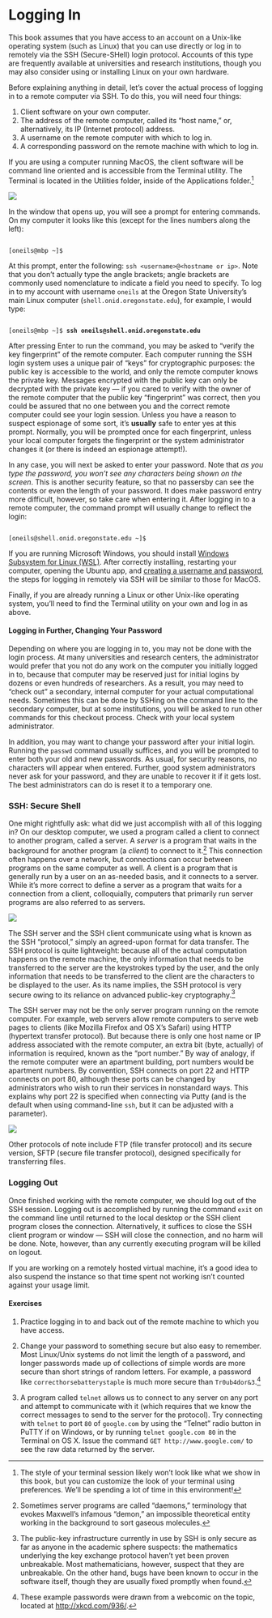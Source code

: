 # Logging In

This book assumes that you have access to an account on a Unix-like operating system (such as Linux) that you can use directly or log in to remotely via the SSH (Secure-SHell) login protocol. Accounts of this type are frequently available at universities and research institutions, though you may also consider using or installing Linux on your own hardware.

Before explaining anything in detail, let’s cover the actual process of logging in to a remote computer via SSH. To do this, you will need four things:

1. Client software on your own computer.
2. The address of the remote computer, called its “host name,” or, alternatively, its IP (Internet protocol) address.
3. A username on the remote computer with which to log in.
4. A corresponding password on the remote machine with which to log in.

If you are using a computer running MacOS, the client software will be command line oriented and is accessible from the Terminal utility. The Terminal is located in the Utilities folder, inside of the Applications folder.^[The style of your terminal session likely won’t look like what we show in this book, but you can customize the look of your terminal using preferences. We’ll be spending a lot of time in this environment!]

<div class="fig center" style="width: 80%">
  <img src="images/part1-02-logging-in.Rmd.images/Updated_CompbioFinder.png" />
</div>

In the window that opens up, you will see a prompt for entering commands. On my computer it looks like this (except for the lines numbers along the left):

<pre id=part1-02-prompt
     class="language-txt 
            line-numbers 
            linkable-line-numbers">
<code>
[oneils@mbp ~]$
</code></pre>

At this prompt, enter the following: `ssh <username>@<hostname or ip>`. Note that you don’t actually type the angle brackets; angle brackets are commonly used nomenclature to indicate a field you need to specify. To log in to my account with username `oneils` at the Oregon State University’s main Linux computer (`shell.onid.oregonstate.edu`), for example, I would type:

<pre id=part1-02-ssh
     class="language-txt 
            line-numbers 
            linkable-line-numbers">
<code>
[oneils@mbp ~]$ <b>ssh oneils@shell.onid.oregonstate.edu</b>
</code></pre>

After pressing Enter to run the command, you may be asked to “verify the key fingerprint” of the remote computer. Each computer running the SSH login system uses a unique pair of “keys” for cryptographic purposes: the public key is accessible to the world, and only the remote computer knows the private key. Messages encrypted with the public key can only be decrypted with the private key — if you cared to verify with the owner of the remote computer that the public key “fingerprint” was correct, then you could be assured that no one between you and the correct remote computer could see your login session. Unless you have a reason to suspect espionage of some sort, it’s **usually** safe to enter yes at this prompt. Normally, you will be prompted once for each fingerprint, unless your local computer forgets the fingerprint or the system administrator changes it (or there is indeed an espionage attempt!).

In any case, you will next be asked to enter your password. Note that *as you type the password, you won’t see any characters being shown on the screen*. This is another security feature, so that no passersby can see the contents or even the length of your password. It does make password entry more difficult, however, so take care when entering it. After logging in to a remote computer, the command prompt will usually change to reflect the login:

<pre id=part1-02-logged-in
     class="language-txt 
            line-numbers 
            linkable-line-numbers">
<code>
[oneils@shell.onid.oregonstate.edu ~]$
</code></pre>

If you are running Microsoft Windows, you should install [Windows Subsystem for Linux (WSL)](https://learn.microsoft.com/en-us/windows/wsl/install). After correctly installing, restarting your computer, opening the Ubuntu app, and [creating a username and password](https://learn.microsoft.com/en-us/windows/wsl/setup/environment#set-up-your-linux-username-and-password), the steps for logging in remotely via SSH will be similar to those for MacOS.

Finally, if you are already running a Linux or other Unix-like operating system, you’ll need to find the Terminal utility on your own and log in as above.

<div class="callout-box">
#### Logging in Further, Changing Your Password {-}

Depending on where you are logging in to, you may not be done with the login process. At many universities and research centers, the administrator would prefer that you not do any work on the computer you initially logged in to, because that computer may be reserved just for initial logins by dozens or even hundreds of researchers. As a result, you may need to “check out” a secondary, internal computer for your actual computational needs. Sometimes this can be done by SSHing on the command line to the secondary computer, but at some institutions, you will be asked to run other commands for this checkout process. Check with your local system administrator.

In addition, you may want to change your password after your initial login. Running the `passwd` command usually suffices, and you will be prompted to enter both your old and new passwords. As usual, for security reasons, no characters will appear when entered. Further, good system administrators never ask for your password, and they are unable to recover it if it gets lost. The best administrators can do is reset it to a temporary one.
</div>

### SSH: Secure Shell {-}

One might rightfully ask: what did we just accomplish with all of this logging in? On our desktop computer, we used a program called a client to connect to another program, called a server. A *server* is a program that waits in the background for another program (a *client*) to connect to it.^[Sometimes server programs are called “daemons,” terminology that evokes Maxwell’s infamous “demon,” an impossible theoretical entity working in the background to sort gaseous molecules.] This connection often happens over a network, but connections can occur between programs on the same computer as well. A client is a program that is generally run by a user on an as-needed basis, and it connects to a server. While it’s more correct to define a server as a program that waits for a connection from a client, colloquially, computers that primarily run server programs are also referred to as servers.

<div class="fig center" style="width: 60%">
  <img src="images/part1-02-logging-in.Rmd.images/I.2_7_ssh_server_client-3-1024x262.png" />
</div>

The SSH server and the SSH client communicate using what is known as the SSH “protocol,” simply an agreed-upon format for data transfer. The SSH protocol is quite lightweight: because all of the actual computation happens on the remote machine, the only information that needs to be transferred to the server are the keystrokes typed by the user, and the only information that needs to be transferred to the client are the characters to be displayed to the user. As its name implies, the SSH protocol is very secure owing to its reliance on advanced public-key cryptography.^[The public-key infrastructure currently in use by SSH is only secure as far as anyone in the academic sphere suspects: the mathematics underlying the key exchange protocol haven’t yet been proven unbreakable. Most mathematicians, however, suspect that they are unbreakable. On the other hand, bugs have been known to occur in the software itself, though they are usually fixed promptly when found.]

The SSH server may not be the only server program running on the remote computer. For example, web servers allow remote computers to serve web pages to clients (like Mozilla Firefox and OS X’s Safari) using HTTP (hypertext transfer protocol). But because there is only one host name or IP address associated with the remote computer, an extra bit (byte, actually) of information is required, known as the “port number.” By way of analogy, if the remote computer were an apartment building, port numbers would be apartment numbers. By convention, SSH connects on port 22 and HTTP connects on port 80, although these ports can be changed by administrators who wish to run their services in nonstandard ways. This explains why port 22 is specified when connecting via Putty (and is the default when using command-line `ssh`, but it can be adjusted with a parameter).


<div class="fig center" style="width: 60%">
  <img src="images/part1-02-logging-in.Rmd.images/I.2_8_web_server_client-1-1024x380.png" />
</div>

Other protocols of note include FTP (file transfer protocol) and its secure version, SFTP (secure file transfer protocol), designed specifically for transferring files.

### Logging Out {-}

Once finished working with the remote computer, we should log out of the SSH session. Logging out is accomplished by running the command `exit` on the command line until returned to the local desktop or the SSH client program closes the connection. Alternatively, it suffices to close the SSH client program or window — SSH will close the connection, and no harm will be done. Note, however, than any currently executing program will be killed on logout.

If you are working on a remotely hosted virtual machine, it’s a good idea to also suspend the instance so that time spent not working isn’t counted against your usage limit.

<div class="exercises">
#### Exercises {-}

1. Practice logging in to and back out of the remote machine to which you have access.

2. Change your password to something secure but also easy to remember. Most Linux/Unix systems do not limit the length of a password, and longer passwords made up of collections of simple words are more secure than short strings of random letters. For example, a password like `correcthorsebatterystaple` is much more secure than `Tr0ub4dor&3`.^[These example passwords were drawn from a webcomic on the topic, located at [http://xkcd.com/936/](http://xkcd.com/936/).]

3. A program called `telnet` allows us to connect to any server on any port and attempt to communicate with it (which requires that we know the correct messages to send to the server for the protocol). Try connecting with `telnet` to port `80` of `google.com` by using the “Telnet” radio button in PuTTY if on Windows, or by running `telnet google.com 80` in the Terminal on OS X. Issue the command `GET http://www.google.com/` to see the raw data returned by the server.
</div>
